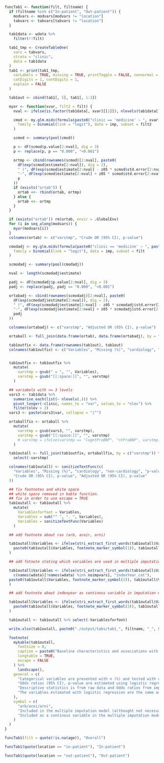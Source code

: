 ```r

funcTab1 <- function(filt, filtname) {
  if (filtname %in% c("In-patient", "Out-patient")) {
    modvars <- modvars[modvars != "location"]
    tabvars <- tabvars[tabvars != "location"]
  }

  tab1data <- wdata %>%
    filter(!!filt)

  tab1_tmp <- CreateTableOne(
    vars = tabvars,
    strata = "clinic",
    data = tab1data
  )
  tab1 <- print(tab1_tmp,
    varLabels = TRUE, missing = TRUE, printToggle = FALSE, nonnormal = tabvars, test = TRUE,
    catDigits = 1, contDigits = 1,
    explain = FALSE
  )

  tab1out <- cbind(tab1[, 5], tab1[, 1:3])

  myor <- function(xvar, filt2 = filt) {
    nval <- ifelse(is.factor(tab1data[, xvar][[1]]), nlevels(tab1data[, xvar][[1]]), 2)

    cmod <- my.glm.mids(formula(paste0("clinic == 'medicine' ~ ", xvar)),
      family = binomial(link = "logit"), data = imp, subset = filt2
    )

    scmod <- summary(pool(cmod))

    p <- dF(scmod$p.value[2:nval], dig = 3)
    p <- replace(p, p == "0.000", "<0.001")

    ortmp <- cbind(rownames(scmod)[2:nval], paste0(
      dF(exp(scmod$estimate[2:nval]), dig = 2),
      " (", dF(exp(scmod$estimate[2:nval] - z05 * scmod$std.error[2:nval]), dig = 2),
      "-", dF(exp(scmod$estimate[2:nval] + z05 * scmod$std.error[2:nval]), dig = 2), "), ",
      p
    ))
    if (exists("ortab")) {
      ortab <<- rbind(ortab, ortmp)
    } else {
      ortab <<- ortmp
    }
  }

  if (exists("ortab")) rm(ortab, envir = .GlobalEnv)
  for (i in seq_along(modvars)) {
    myor(modvars[i])
  }
  colnames(ortab) <- c("varstmp", "Crude OR (95% CI), p-value")

  cmodadj <- my.glm.mids(formula(paste0("clinic == 'medicine' ~ ", paste(modvars, collapse = " + "))),
    family = binomial(link = "logit"), data = imp, subset = filt
  )

  scmodadj <- summary(pool(cmodadj))

  nval <- length(scmodadj$estimate)

  padj <- dF(scmodadj$p.value[2:nval], dig = 3)
  padj <- replace(padj, padj == "0.000", "<0.001")

  ortabadj <- cbind(rownames(scmodadj)[2:nval], paste0(
    dF(exp(scmodadj$estimate[2:nval]), dig = 2),
    " (", dF(exp(scmodadj$estimate[2:nval] - z05 * scmodadj$std.error[2:nval]), dig = 2),
    "-", dF(exp(scmodadj$estimate[2:nval] + z05 * scmodadj$std.error[2:nval]), dig = 2), "), ",
    padj
  ))

  colnames(ortabadj) <- c("varstmp", "Adjusted OR (95% CI), p-value")

  ortaball <- full_join(data.frame(ortab), data.frame(ortabadj), by = "varstmp")

  tab1outfix <- data.frame(rownames(tab1out), tab1out)
  colnames(tab1outfix) <- c("Variables", "Missing (%)", "cardiology", "non-cardiology", "p-value")


  tab1outfix <- tab1outfix %>%
    mutate(
      varstmp = gsub(" = ", "", Variables),
      varstmp = gsub("[[:space:]]", "", varstmp)
    )

  ## variabels with >= 3 levels
  vars3 <- tab1data %>%
    summarise_each(list(~ nlevels(.))) %>%
    pivot_longer(-clinic, names_to = "var", values_to = "nlev") %>%
    filter(nlev > 2)
  vars3 <- paste(vars3$var, collapse = "|^")

  ortaballfix <- ortaball %>%
    mutate(
      varstmp = gsub(vars3, "", varstmp),
      varstmp = gsub("[[:space:]]", "", varstmp)
      # varstmp = ifelse(varstmp == "logntProBNP", "ntProBNP", varstmp)
    )

  tab1outall <- full_join(tab1outfix, ortaballfix, by = c("varstmp")) %>%
    select(-varstmp)

  colnames(tab1outall) <- sanitizeTextFunc(c(
    "Variables", "Missing (%)", "cardiology", "non-cardiology", "p-value",
    "Crude OR (95% CI), p-value", "Adjusted OR (95% CI), p-value"
  ))

  ## fix footnotes and white space
  ## white space removed in kable function.
  ## fix in order to use escape = TRUE
  tab1outall <- tab1outall %>%
    mutate(
      Variablesforfoot = Variables,
      Variables = sub("^ ", ". ", Variables),
      Variables = sanitizeTextFunc(Variables)
    )

  ## add footnote about ras (arb, aceir, arni)

  tab1outall$Variables <- ifelse(stri_extract_first_words(tab1outall$Variablesforfoot) == "ras",
    paste0(tab1outall$Variables, footnote_marker_symbol(1)), tab1outall$Variables
  )

  ## add fotnote stating which variables are used in multiple imputation

  tab1outall$Variables <- ifelse(stri_extract_first_words(tab1outall$Variablesforfoot) %in%
    c(names(wdata)[!names(wdata) %in% noimpvars], "indexYear_cat"),
  paste0(tab1outall$Variables, footnote_marker_symbol(2)), tab1outall$Variables
  )

  ## add footnote about indexyear as continous variable in imputation model

  tab1outall$Variables <- ifelse(stri_extract_first_words(tab1outall$Variablesforfoot) == "indexYear_cat",
    paste0(tab1outall$Variables, footnote_marker_symbol(3)), tab1outall$Variables
  )

  tab1outall <- tab1outall %>% select(-Variablesforfoot)

  write.xlsx(tab1outall, paste0("./output/tabs/tab1_", filtname, "_", Sys.Date(), ".xlsx"), rowNames = FALSE)

  footnote(
    mykable(tab1outall,
      fontsize = 8,
      caption = paste0("Baseline characteristics and associations with wardtype - ", filtname),
      longtable = TRUE,
      escape = FALSE
    ) %>%
      landscape(),
    general = c(
      "Categorical variables are presented with n (%) and tested with chi-square test and continous variables with median [q1-q3] and tested with Mann-Whitney U test.",
      "Odds ratios (95% CI), p-value are estimated using logistic regression.",
      "Descriptive statistics is from raw data and Odds ratios from imputed data.",
      "The variables estimated with logistic regression are the same as are adjusted for in the cox regression."
    ),
    symbol = c(
      "arb/acei/arni",
      "Included in the multiple imputation model (althought not necessarily imputed if there is no missing data).",
      "Included as a continous variable in the multiple imputation model."
    )
  )
}
```

```r
funcTab1(filt = quote(!is.na(age)), "Overall")
```

```r
funcTab1(quote(location == "in-patient"), "In-patient")
```

```r
funcTab1(quote(location == "out-patient"), "Out-patient")
```
